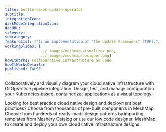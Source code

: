 ```yaml
---
title: bottlerocket-update-operator
subtitle: 
integrationIcon: 
darkModeIntegrationIcon: 
docURL: 
category: 
subcategory: 
featureList: ["Is an implementation of "The Update Framework" (TUF).","Allows for checking and starting system updates from TUF repo.","Automates interactions with the update API."]
workingSlides: [
				../_images/meshmap-visualizer.png,
				../_images/meshmap-designer.png]
howItWorks: Collaborative Infrastructure as Code
howItWorksDetails: 
published: FALSE
---
```


<p>
    Collaboratively and visually diagram your cloud native infrastructure with GitOps-style pipeline integration. Design, test, and manage configuration your Kubernetes-based, containerized applications as a visual topology.
</p>
<p>
    Looking for best practice cloud native design and deployment best practices? Choose from thousands of pre-built components in MeshMap. Choose from hundreds of ready-made design patterns by importing templates from Meshery Catalog or use our low code designer, MeshMap, to create and deploy your own cloud native infrastructure designs.
</p>